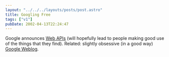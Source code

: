```yaml
---
layout: "../../../layouts/posts/post.astro"
title: Googling Free
tags: ["v1"]
pubDate: 2002-04-13T22:24:47
---
```


Google announces [Web APIs][1] (will hopefully lead to people making good use of the things that they find). Related: slightly obsessive (in a good way) [Google Weblog][2].

[1]: http://www.google.com/apis/
[2]: http://google.blogspace.com/ "Google Weblog: The latest news on everyone's favorite search engine"
